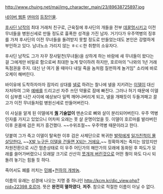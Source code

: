 http://www.chuing.net/mai/img_character_main/23/89638725897.jpg

[[네이버 웹툰]] [[덴마]]의 [[덴마/등장인물|등장인물]].

[[후사딘 남작]]의 최대 거래처 친구로, 근육질에 후사딘의 개들을 전부 [[데꿀멍]]시키고 이전 무녀들을 병원신세로 만들 정도로 흉폭한 성격을 가진 남자. 거기다가 우주역병의 징후를 가져 후사딘의 이전 무녀들을 돌려받지 못할 정도로 만들었는데도 본인은 강렬하게 부인하고 있다. 남녀노소 가리지 않는 ㅎㄷㄷ한 취향의 소유자다.

후사딘 남작도 그가 자꾸 장사밑천(무녀들)을 상하게 하는 바람에 새 무녀들이 왔다는 걸 그에게만 비밀로 함으로써 최대한 늦게 맞이하려 하지만, 호르마의 "나와의 1년 거래 독점권을 주지. 대신 난 여기 올 때마다 내일 죽을 놈처럼 질펀하게 놀거임" 소리에 바로 오케이 해버린다.

바이유에 도착하자마자 잠자리 상대를 [[넬(덴마)|넬]]로 하려는 찰나에 넬을 지키려는 [[이델]]이 대신 자처하여 그와 [[섹스|예배]]를 드리고선 자주 쓰던 약물로 잠에 빠진다. 그러나 허기 때문에 이델이 심부름 나간 사이에 예상보다 일찍 깨어나버리게 되고, 넬을 개패듯이 두들겨패고 끌고가 이전 무녀들처럼 병원신세로 만들어버린다.

이 사실을 알게 된 이델에게 '''[[퀑]] 기술없이''' 맨손으로 뼈와 살이 분리되어버린다. 우주 역병 인자를 가지고 있었으니 어차피 오래는 못 살 운명이었을 듯. 이델이 호르마를 발라버린 이후 온몸에 검은 피가 흥건했다. ~~수위조절~~ 우주역병 때문이라고 한다.

덧붙여 그가 죽고 이델이 탈옥한 이후 검은 사제단으로 복귀한 [[발락(태모신교)|발락]]에게 [[혈연 때문에 개고생|일가친척이 몰살당한다.]] ~~[[작은 하마 이야기|X발 누구든 이델을 건들면 X되는 거에요.]]~~ 정확하게는 죽지는 않았지만 차원전환으로 시간 멈춘상태로 이 우주 어딘가의 해안가의 모래에 동화된 후 파도가 모래를 쓸어가버렸으니 모래알 크기로 산산히 [[분쇄기|쪼개져 버린것]]으로 어떤 퀑이 와도 다시 되돌려 놓기는 힘들 듯 하다.

죽어서도 폐를 끼치는 [[민폐]]+[[천하의 개쌍놈]].

이름의 유래는 성경에 나오는 지명 중 하나인 [[http://kcm.kr/dic_view.php?nid=22398 호르마]]. 뜻은 '''완전히 멸하였다''', '''저주'''. 참으로 적절한 이름이 아닐 수 없다.
